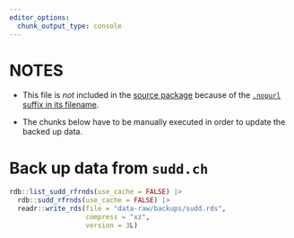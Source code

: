 ```yaml
---
editor_options:
  chunk_output_type: console
---
```


# NOTES

-   This file is *not* included in the [source package](https://r-pkgs.org/structure.html#sec-source-package) because of the [`.nopurl` suffix in its
    filename](https://pkgpurl.rpkg.dev/reference/purl_rmd.html#-rmd-files-excluded-from-purling).

-   The chunks below have to be manually executed in order to update the backed up data.

# Back up data from `sudd.ch`

```r
rdb::list_sudd_rfrnds(use_cache = FALSE) |>
  rdb::sudd_rfrnds(use_cache = FALSE) |>
  readr::write_rds(file = "data-raw/backups/sudd.rds",
                   compress = "xz",
                   version = 3L)
```
